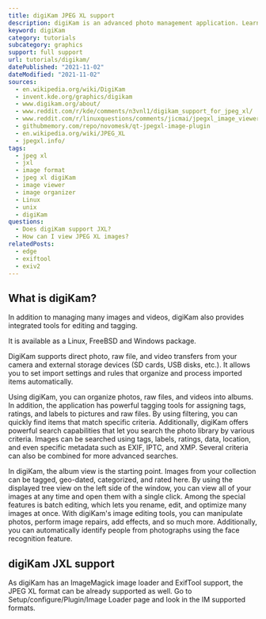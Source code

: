 ```yaml
---
title: digiKam JPEG XL support
description: digiKam is an advanced photo management application. Learn how to use JXL images within Geeqie.
keyword: digiKam
category: tutorials
subcategory: graphics
support: full support
url: tutorials/digikam/
datePublished: "2021-11-02"
dateModified: "2021-11-02"
sources:
  - en.wikipedia.org/wiki/DigiKam
  - invent.kde.org/graphics/digikam
  - www.digikam.org/about/
  - www.reddit.com/r/kde/comments/n3vnl1/digikam_support_for_jpeg_xl/
  - www.reddit.com/r/linuxquestions/comments/jicmai/jpegxl_image_viewer/
  - githubmemory.com/repo/novomesk/qt-jpegxl-image-plugin
  - en.wikipedia.org/wiki/JPEG_XL
  - jpegxl.info/
tags:
  - jpeg xl
  - jxl
  - image format
  - jpeg xl digiKam
  - image viewer
  - image organizer
  - Linux
  - unix
  - digiKam
questions:
  - Does digiKam support JXL?
  - How can I view JPEG XL images?
relatedPosts:
  - edge
  - exiftool
  - exiv2
---
```


## What is digiKam?

In addition to managing many images and videos, digiKam also provides integrated tools for editing and tagging.

It is available as a Linux, FreeBSD and Windows package.

DigiKam supports direct photo, raw file, and video transfers from your camera and external storage devices (SD cards, USB disks, etc.). It allows you to set import settings and rules that organize and process imported items automatically.

Using digiKam, you can organize photos, raw files, and videos into albums. In addition, the application has powerful tagging tools for assigning tags, ratings, and labels to pictures and raw files. By using filtering, you can quickly find items that match specific criteria. Additionally, digiKam offers powerful search capabilities that let you search the photo library by various criteria. Images can be searched using tags, labels, ratings, data, location, and even specific metadata such as EXIF, IPTC, and XMP. Several criteria can also be combined for more advanced searches.

In digiKam, the album view is the starting point. Images from your collection can be tagged, geo-dated, categorized, and rated here. By using the displayed tree view on the left side of the window, you can view all of your images at any time and open them with a single click. Among the special features is batch editing, which lets you rename, edit, and optimize many images at once. With digiKam's image editing tools, you can manipulate photos, perform image repairs, add effects, and so much more. Additionally, you can automatically identify people from photographs using the face recognition feature.

## digiKam JXL support

As digiKam has an ImageMagick image loader and ExifTool support, the JPEG XL format can be already supported as well.
Go to Setup/configure/Plugin/Image Loader page and look in the IM supported formats.
